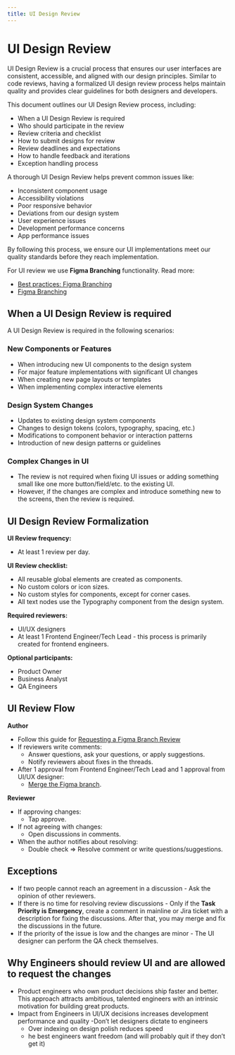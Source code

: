 ```yaml
---
title: UI Design Review
---
```


# UI Design Review

UI Design Review is a crucial process that ensures our user interfaces are consistent, accessible,
and aligned with our design principles. Similar to code reviews, having a formalized UI design
review process helps maintain quality and provides clear guidelines for both designers and developers.

This document outlines our UI Design Review process, including:

- When a UI Design Review is required
- Who should participate in the review
- Review criteria and checklist
- How to submit designs for review
- Review deadlines and expectations
- How to handle feedback and iterations
- Exception handling process

A thorough UI Design Review helps prevent common issues like:

- Inconsistent component usage
- Accessibility violations
- Poor responsive behavior
- Deviations from our design system
- User experience issues
- Development performance concerns
- App performance issues

By following this process, we ensure our UI implementations meet our quality standards before
they reach implementation.

For UI review we use **Figma Branching** functionality. Read more:
- [Best practices: Figma Branching](https://www.figma.com/best-practices/branching-in-figma/)
- [Figma Branching](https://help.figma.com/hc/en-us/sections/5665686755479-Branching-and-merging)

## When a UI Design Review is required

A UI Design Review is required in the following scenarios:

### New Components or Features
- When introducing new UI components to the design system
- For major feature implementations with significant UI changes
- When creating new page layouts or templates
- When implementing complex interactive elements

### Design System Changes
- Updates to existing design system components
- Changes to design tokens (colors, typography, spacing, etc.)
- Modifications to component behavior or interaction patterns
- Introduction of new design patterns or guidelines

### Complex Changes in UI
- The review is not required when fixing UI issues or adding something small like one more button/field/etc. to the existing UI.
- However, if the changes are complex and introduce something new to the screens, then the review is required.

## UI Design Review Formalization

**UI Review frequency:**

- At least 1 review per day.

**UI Review checklist:**

- All reusable global elements are created as components.
- No custom colors or icon sizes.
- No custom styles for components, except for corner cases.
- All text nodes use the Typography component from the design system.

**Required reviewers:**
- UI/UX designers
- At least 1 Frontend Engineer/Tech Lead - this process is primarily created for frontend engineers.

**Optional participants:**
- Product Owner
- Business Analyst
- QA Engineers

## UI Review Flow

**Author**

- Follow this guide for [Requesting a Figma Branch Review](https://help.figma.com/hc/en-us/articles/5691414603543-Request-a-branch-review)
- If reviewers write comments:
  - Answer questions, ask your questions, or apply suggestions.
  - Notify reviewers about fixes in the threads.
- After 1 approval from Frontend Engineer/Tech Lead and 1 approval from UI/UX designer:
  - [Merge the Figma branch](https://help.figma.com/hc/en-us/articles/5691189138839-Merge-branch-into-main-file).

**Reviewer** 
- If approving changes: 
  - Tap approve.
- If not agreeing with changes:
  - Open discussions in comments.
- When the author notifies about resolving: 
  - Double check ⇒ Resolve comment or write questions/suggestions.

## Exceptions

- If two people cannot reach an agreement in a discussion - Ask the opinion of other reviewers.
- If there is no time for resolving review discussions - Only if the **Task Priority is Emergency**, create a comment in mainline or Jira ticket with a description for fixing the discussions. After that, you may merge and fix the discussions in the future.
- If the priority of the issue is low and the changes are minor - The UI designer can perform the QA check themselves.

## Why Engineers should review UI and are allowed to request the changes

- Product engineers who own product decisions ship faster and better. 
This approach attracts ambitious, talented engineers with an intrinsic motivation for building great products.
- Impact from Engineers in UI/UX decisions increases development performance and quality -Don’t let designers dictate to engineers
  - Over indexing on design polish reduces speed
  - he best engineers want freedom (and will probably quit if they don’t get it)